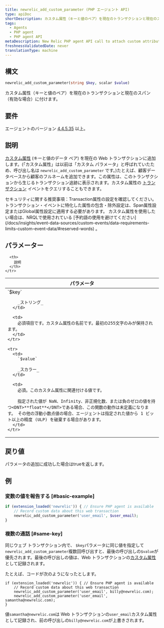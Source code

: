 ```yaml
---
title: newrelic_add_custom_parameter (PHP エージェント API)
type: apiDoc
shortDescription: カスタム属性（キーと値のペア）を現在のトランザクションと現在のスパン（有効な場合）に付けます。
tags:
  - Agents
  - PHP agent
  - PHP agent API
metaDescription: New Relic PHP agent API call to attach custom attributes to your transaction data.
freshnessValidatedDate: never
translationType: machine
---
```


## 構文

```php
newrelic_add_custom_parameter(string $key, scalar $value)
```

カスタム属性（キーと値のペア）を現在のトランザクションと現在のスパン（有効な場合）に付けます。

## 要件

エージェントのバージョン [4.4.5.35](/docs/release-notes/agent-release-notes/php-release-notes/php-agent-44535) 以上。

## 説明

[カスタム属性](/docs/agents/manage-apm-agents/agent-data/collect-custom-attributes) (キーと値のデータ ペア) を現在の Web トランザクションに追加します。(「カスタム属性」は以前は「カスタム パラメータ」と呼ばれていたため、呼び出し名は `newrelic_add_custom_parameter` です。)たとえば、顧客データベースから顧客のフルネームを追加できます。この属性は、このトランザクションから生じるトランザクション追跡に表示されます。カスタム属性の [トランザクション](/docs/insights/explore-data/attributes/apm-default-attributes-insights) イベントをクエリすることもできます。

<Callout variant="important">
  セキュリティに関する推奨事項：Transaction属性の設定を確認してください。トランザクション・イベントに特化した属性の包含・除外設定は、Span属性設定またはGlobal属性設定に適用する必要があります。
</Callout>

<Callout variant="important">
  カスタム属性を使用したい場合は、NRQLで使用されている [予約語の使用を避けてください](/docs/insights/event-data-sources/custom-events/data-requirements-limits-custom-event-data/#reserved-words) 。
</Callout>

## パラメーター

<table>
  <thead>
    <tr>
      <th width="25%">
        パラメータ
      </th>

      <th>
        説明
      </th>
    </tr>
  </thead>

  <tbody>
    <tr>
      <td>
        `$key`

        _ストリング_
      </td>

      <td>
        必須項目です。カスタム属性の名前です。最初の255文字のみが保持されます。
      </td>
    </tr>

    <tr>
      <td>
        `$value`

        _スカラー_
      </td>

      <td>
        必須。このカスタム属性に関連付ける値です。

        指定された値が NaN、Infinity、非正規化数、または負のゼロの値を持つ<DNT>**float**</DNT>である場合、この関数の動作は未定義になります。 その他の浮動小数点値の場合、エージェントは指定された値から 1 ビット以上の精度 (ULP) を破棄する場合があります。
      </td>
    </tr>
  </tbody>
</table>

## 戻り値

パラメータの追加に成功した場合はtrueを返します。

## 例

### 変数の値を報告する [#basic-example]

```php
if (extension_loaded('newrelic')) { // Ensure PHP agent is available
    // Record custom data about this web transaction
    newrelic_add_custom_parameter('user_email', $user_email);
}
```

### 複数の通話 [#same-key]

同じウェブ トランザクション内で、 `$key`パラメータに同じ値を指定して`newrelic_add_custom_parameter`複数回呼び出すと、最後の呼び出しの`$value`が優先されます。最後の呼び出しの値は、Web トランザクションの[カスタム属性](/docs/agents/manage-apm-agents/agent-data/collect-custom-attributes/)として記録されます。

たとえば、コードが次のようになったとします。

```
if (extension_loaded('newrelic')) { // Ensure PHP agent is available
    // Record custom data about this web transaction
    newrelic_add_custom_parameter('user_email', billy@newrelic.com);
    newrelic_add_custom_parameter('user_email', samantha@newrelic.com);
}
```

値`samantha@newrelic.com`は Web トランザクションの`user_email`カスタム属性として記録され、前の呼び出しの`billy@newrelic.com`が上書きされます。
